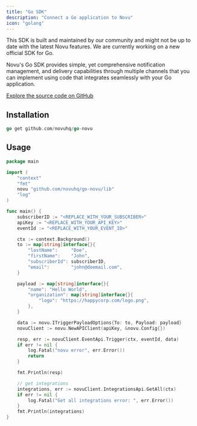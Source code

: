 ```yaml
---
title: "Go SDK"
description: "Connect a Go application to Novu"
icon: "golang"
---
```


<Warning>
  This SDK is built and maintained by our community and might not be up to date with the latest Novu features. We are currently working on a new official SDK for Go.
</Warning>


Novu's Go SDK provides simple, yet comprehensive notification management, and delivery capabilities through multiple channels that you can implement using code that integrates seamlessly with your Go application.

[Explore the source code on GitHub](https://github.com/novuhq/go-novu)

## Installation

```go
go get github.com/novuhq/go-novu
```

## Usage

```go
package main

import (
	"context"
	"fmt"
	novu "github.com/novuhq/go-novu/lib"
	"log"
)

func main() {
	subscriberID := "<REPLACE_WITH_YOUR_SUBSCRIBER>"
	apiKey := "<REPLACE_WITH_YOUR_API_KEY>"
	eventId := "<REPLACE_WITH_YOUR_EVENT_ID>"

	ctx := context.Background()
	to := map[string]interface{}{
		"lastName":     "Doe",
		"firstName":    "John",
		"subscriberId": subscriberID,
		"email":        "john@doemail.com",
	}

	payload := map[string]interface{}{
		"name": "Hello World",
		"organization": map[string]interface{}{
			"logo": "https://happycorp.com/logo.png",
		},
	}

	data := novu.ITriggerPayloadOptions{To: to, Payload: payload}
	novuClient := novu.NewAPIClient(apiKey, &novu.Config{})

	resp, err := novuClient.EventApi.Trigger(ctx, eventId, data)
	if err != nil {
		log.Fatal("novu error", err.Error())
		return
	}

	fmt.Println(resp)

	// get integrations
	integrations, err := novuClient.IntegrationsApi.GetAll(ctx)
	if err != nil {
		log.Fatal("Get all integrations error: ", err.Error())
	}
	fmt.Println(integrations)
}
```
